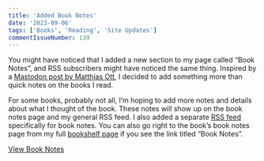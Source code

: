 ```yaml
---
title: 'Added Book Notes'
date: '2023-09-06'
tags: ['Books', 'Reading', 'Site Updates']
commentIssueNumber: 139
---
```


You might have noticed that I added a new section to my page called “Book Notes”, and RSS subscribers might have noticed the same thing. Inspired by a [Mastodon post by Matthias Ott](https://mastodon.social/@matthiasott/110983854141456413), I decided to add something more than quick notes on the books I read.

For some books, probably not all, I’m hoping to add more notes and details about what I thought of the book. These notes will show up on the book notes page and my general RSS feed. I also added a separate [RSS feed](https://kpwags.com/rss/booknotes_feed.xml) specifically for book notes. You can also go right to the book’s book notes page from my full [bookshelf page](https://kpwags.com/bookshelf) if you see the link titled “Book Notes”.

[View Book Notes](https://kpwags.com/book-notes)